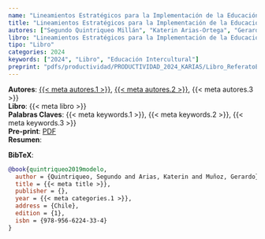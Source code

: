 ```yaml
---
name: "Lineamientos Estratégicos para la Implementación de la Educación Intercultural desde un Modelo de Acompañamiento"
title: "Lineamientos Estratégicos para la Implementación de la Educación Intercultural desde un Modelo de Acompañamiento"
autores: ["Segundo Quintriqueo Millán", "Katerin Arias-Ortega", "Gerardo Muñoz"]
libro: "Lineamientos Estratégicos para la Implementación de la Educación Intercultural desde un Modelo de Acompañamiento"
tipo: "Libro"
categories: 2024
keywords: ["2024", "Libro", "Educación Intercultural"]
preprint: "pdfs/productividad/PRODUCTIVIDAD_2024_KARIAS/Libro_ReferatoExterno_Quintriqueo_Arias-Ortega_Muñoz_2024.pdf"
---
```

**Autores**: [{{< meta autores.1 >}}](../members/current/Segundo Quintriqueo Millán.qmd), [{{< meta autores.2 >}}](../members/current/Katerin Arias-Ortega.qmd), {{< meta autores.3 >}}    
**Libro**: {{< meta libro >}}   
**Palabras Claves**: {{< meta keywords.1 >}}, {{< meta keywords.2 >}}, {{< meta keywords.3 >}}   
**Pre-print**: [PDF](../{{< meta preprint >}})    
**Resumen**: 


**BibTeX**:
```bibtex
@book{quintriqueo2019modelo,
  author = {Quintriqueo, Segundo and Arias, Katerin and Muñoz, Gerardo},
  title = {{< meta title >}},
  publisher = {},
  year = {{< meta categories.1 >}},
  address = {Chile},
  edition = {1},
  isbn = {978-956-6224-33-4}
}
```
